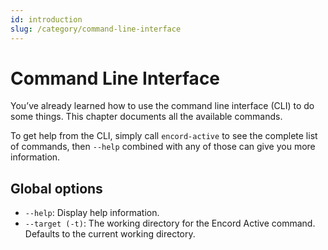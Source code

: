 ```yaml
---
id: introduction
slug: /category/command-line-interface
---
```



# Command Line Interface

You’ve already learned how to use the command line interface (CLI) to do some things.
This chapter documents all the available commands.

To get help from the CLI, simply call `encord-active` to see the complete list of commands,
then `--help` combined with any of those can give you more information.

## Global options

* `--help`: Display help information.
* `--target (-t)`: The working directory for the Encord Active command. Defaults to the current working directory.

<DocCardList/>
